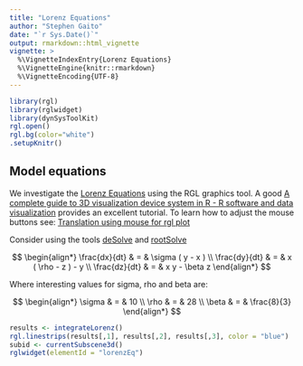 ```yaml
---
title: "Lorenz Equations"
author: "Stephen Gaito"
date: "`r Sys.Date()`"
output: rmarkdown::html_vignette
vignette: >
  %\VignetteIndexEntry{Lorenz Equations}
  %\VignetteEngine{knitr::rmarkdown}
  %\VignetteEncoding{UTF-8}
---
```

```r
library(rgl)
library(rglwidget)
library(dynSysToolKit)
rgl.open()
rgl.bg(color="white")
.setupKnitr()
```

## Model equations

We investigate the [Lorenz Equations](https://en.wikipedia.org/wiki/Lorenz_system) using the RGL graphics tool. A good [A complete guide to 3D visualization device system in R - R software and data visualization](http://www.sthda.com/english/wiki/a-complete-guide-to-3d-visualization-device-system-in-r-r-software-and-data-visualization#install-the-rgl-package) provides an excellent tutorial. To learn how to adjust the mouse buttons see: [Translation using mouse for rgl plot](http://stackoverflow.com/questions/23996006/translation-using-mouse-for-rgl-plot)

Consider using the tools [deSolve](https://cran.r-project.org/web/packages/deSolve/index.html) and [rootSolve](https://cran.r-project.org/web/packages/rootSolve/index.html)

$$
\begin{align*}
\frac{dx}{dt} & = & \sigma ( y - x ) \\
\frac{dy}{dt} & = & x ( \rho - z ) - y \\
\frac{dz}{dt} & = & x y - \beta z
\end{align*}
$$

Where interesting values for sigma, rho and beta are:

$$
\begin{align*}
\sigma & = & 10 \\
\rho   & = & 28 \\
\beta  & = & \frac{8}{3}
\end{align*}
$$

```r
results <- integrateLorenz()
rgl.linestrips(results[,1], results[,2], results[,3], color = "blue")
subid <- currentSubscene3d()
rglwidget(elementId = "lorenzEq")
```
